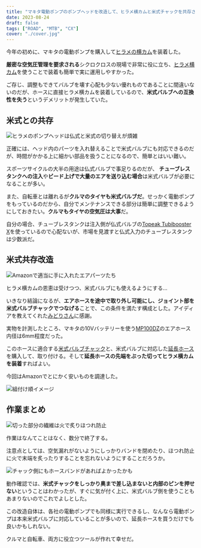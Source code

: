 ```yaml
---
title: "マキタ電動ポンプのポンプヘッドを改造して、ヒラメ横カムと米式チャックを共存させる"
date: 2023-08-24
draft: false
tags: ["ROAD", "MTB", "CX"]
cover: "./cover.jpg"
---
```


今年の初めに、マキタの電動ポンプを購入して[ヒラメの横カム](https://amzn.to/3KSJ9fE)を装着した。

<LinkBox url="https://blog.gensobunya.net/post/2023/01/makita_pump/" />

**厳密な空気圧管理を要求される**シクロクロスの現場で非常に役に立ち、[ヒラメ横カム](https://amzn.to/3KSJ9fE)を使うことで装着も簡単で実に運用しやすかった。

<LinkBox url="https://www.amazon.co.jp/dp/B09Y5NC795/" isAmazonLink />

ご存じ、調整もできてバルブを壊す心配も少ない優れものであることに間違いないのだが、ホースに直接ヒラメ横カムを装着しているので、**米式バルブへの互換性を失う**というデメリットが発生していた。

## 米式との共存

![ヒラメのポンプヘッドは仏式と米式の切り替えが煩雑](./change_head.jpg)

正確には、ヘッド内のパーツを入れ替えることで米式バルブにも対応できるのだが、時間がかかる上に細かい部品を扱うことになるので、簡単とはいい難い。

スポーツサイクルの大半の用途は仏式バルブで事足りるのだが、 **チューブレスタンクへの注入**や**ビード上げで大量のエアを送り込む場合**は米式バルブが必要になることが多い。

また、自転車とは離れるが**クルマのタイヤも米式バルブだ**。せっかく電動ポンプをもっているのだから、自分でメンテナンスできる部分は簡単に調整できるようにしておきたい。**クルマもタイヤの空気圧は大事**だ。

自分の場合、チューブレスタンクは注入側が仏式バルブの[Topeak Tubibooster X](https://amzn.to/3sgsX1o)を使っているので心配ないが、市場を見渡すと仏式入力のチューブレスタンクは少数派だ。

## 米式共存改造

![Amazonで適当に手に入れたエアパーツたち](./parts.jpg)

ヒラメ横カムの恩恵は受けつつ、米式バルブにも使えるようにする…

いきなり結論になるが、**エアホースを途中で取り外し可能にし、ジョイント部を米式バルブチャックでつなげる**ことで、この条件を満たす構成とした。アイディアを教えてくれた[みどりさん](https://twitter.com/M1DoRe)に感謝。

実物を計測したところ、マキタの10Vバッテリーを使う[MP100DZ](https://amzn.to/3XasoR1)のエアホース内径は6mm程度だった。

このホースに適合する[米式バルブチャック](https://amzn.to/3OJe9A5)と、米式バルブに対応した[延長ホース](https://amzn.to/3qQiRnw)を購入して、取り付ける。そして**延長ホースの先端をぶった切ってヒラメ横カムを装着**すればよい。

今回はAmazonでとにかく安いものを調達した。

<LinkBox url="https://www.amazon.co.jp/gp/product/B09W5PNB6C/" isAmazonLink />

<LinkBox url="https://www.amazon.co.jp/gp/product/B07YX5HX79/" isAmazonLink />

![組付け順イメージ](./replace-image.jpg)

## 作業まとめ

![切った部分の繊維は火で炙りほつれ防止](./burned.jpg)

作業はなんてことはなく、数分で終了する。

注意点としては、空気漏れがないようにしっかりバンドを閉めたり、ほつれ防止に火で末端を炙ったりすることを忘れないようにすることだろうか。

![チャック側にもホースバンドがあればよかったかも](./cover.jpg)

動作確認では、**米式チャックをしっかり奥まで差し込まないと内部のピンを押せない**ということはわかったが、すぐに気が付く上に、米式バルブ側を使うこともあまりないのでこれでよしとした。

この改造自体は、各社の電動ポンプでも同様に実行できるし、なんなら電動ポンプは本来米式バルブに対応していることが多いので、延長ホースを買うだけでも良いかもしれない。

クルマと自転車、両方に役立つツールが作れて幸せだ。

<LinkBox url="https://www.amazon.co.jp/dp/B07LBVRSY1/" isAmazonLink />
